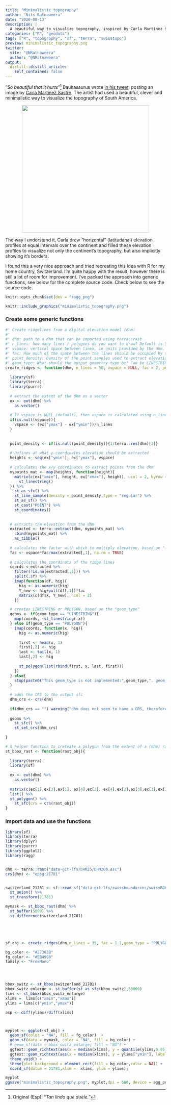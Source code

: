 ```yaml
---
title: "Minimalistic topography"
author: "Nils Ratnaweera"
date: "2020-08-13"
description: |
  A beautiful way to visualize topography, inspired by Carla Martínez Sastre
categories: ["R", "geodata"]
tags: ["R", "topography", "sf", "terra", "swisstopo"]
preview: minimalistic_topography.png
twitter: 
  site: "@NRatnaweera"
  author: "@NRatnaweera"
output:
  distill::distill_article:
    self_contained: false
---
```




"*So beautiful that it hurts*"[^original] Bauhasaurus wrote [in his tweet](https://twitter.com/alejandrocsome/status/1403754901541470219?s=20), posting an image by [Carla Martínez Sastre](https://www.instagram.com/funkiecharlie/). The artist had used a beautiful, clever and minimalistic way to visualize the topography of South America. 

<p style="text-align: center">
<a href="https://twitter.com/alejandrocsome/status/1403754901541470219?s=20">
<img src="tweet.png" style="max-width: 100%; width: 400px; text-align: center" width="313">
</a>
</p>

The way I understand it, Carla drew "horizontal" (latitudanal) elevation profiles at equal intervals over the continent and filled these elevation profiles to visualize not only the continent's topography, but also implicitly showing it's borders. 

I found this a very nice approach and tried recreating this idea with R for my home country, Switzerland. I'm quite happy with the result, however there is still a lot of room for improvement. I've packed the approach into generic functions, see below for the complete source code.
Check below to see the source code.
 
[^original]: Original (Esp): "*Tan linda que duele.*" 


```r
knitr::opts_chunk$set(dev = "ragg_png")

knitr::include_graphics("minimalistic_topography.png")
```



### Create some generic functions 

```r


#' Create ridgelines from a digital elevation model (dhm)
#'
#' dhm: path to a dhm that can be imported using terra::rast
#' n_lines: how many lines / polygons do you want to draw? Default is 50
#' vspace: vertical space between lines, in units provided by the dhm. This overrides n_lines
#' fac: How much of the space between the lines should be occupied by the hightest elevation?
#' point_density: Density of the point samples used to extract elevation. Defaults to the inverse of the raster resolution
#' geom_type: What should the output geometry type be? Can be LINESTRING or POLYGON
create_ridges <- function(dhm, n_lines = 50, vspace = NULL, fac = 2, point_density = NULL, geom_type = "LINESTRING"){
  
  library(sf)
  library(terra)
  library(purrr)
  
  # extract the extent of the dhm as a vector
  ex <- ext(dhm) %>%
    as.vector()
  
  # If vspace is NULL (default), then vspace is calculated using n_lines
  if(is.null(vspace)){
    vspace <- (ex["ymax"] - ex["ymin"])/n_lines
  }
  
  
  point_density <- if(is.null(point_density)){1/terra::res(dhm)[2]}
  
  # Defines at what y-coordinates elevation should be extracted
  heights <- seq(ex["ymin"], ex["ymax"], vspace)
  
  # calculates the x/y coordinates to extract points from the dhm
  mypoints_mat <- map(heights, function(height){
    matrix(c(ex["xmin"], height, ex["xmax"], height), ncol = 2, byrow = TRUE) %>%
      st_linestring()
  }) %>%
    st_as_sfc() %>%
    st_line_sample(density = point_density,type = "regular") %>%
    st_as_sf() %>%
    st_cast("POINT") %>%
    st_coordinates()
  
  
  # extracts the elevation from the dhm
  extracted <- terra::extract(dhm, mypoints_mat) %>% 
    cbind(mypoints_mat) %>% 
    as_tibble()
  
  # calculates the factor with which to multiply elevation, based on "fac" and the maximum elevation value
  fac <- vspace*fac/max(extracted[,1], na.rm = TRUE)
  
  # calculates the coordinats of the ridge lines
  coords <-extracted %>%
    filter(!is.na(extracted[,1])) %>%
    split(.$Y) %>%
    imap(function(df, hig){
      hig <- as.numeric(hig)
      Y_new <- hig+pull(df[,1])*fac
      matrix(c(df$X, Y_new), ncol = 2)
    })

  # creates LINESTRING or POLYGON, based on the "geom_type"
  geoms <- if(geom_type == "LINESTRING"){
    map(coords, ~st_linestring(.x))
  } else if(geom_type == "POLYGON"){
    imap(coords, function(x, hig){
      hig <- as.numeric(hig)
      
      first <- head(x, 1)
      first[,2] <- hig
      last <- tail(x, 1)
      last[,2] <- hig
      
      st_polygon(list(rbind(first, x, last, first)))
    })
  } else{
    stop(paste0("This geom_type is not implemented:",geom_type,". geom_type must be 'LINESTRING' or 'POLYGON'"))
  }
  
  # adds the CRS to the output sfc
  dhm_crs <- crs(dhm)
  
  if(dhm_crs == "") warning("dhm does not seem to have a CRS, therefore the output does not have a CRS assigned either.")
  
  geoms %>%
    st_sfc() %>%
    st_set_crs(dhm_crs)
  
}

# A helper function to creteate a polygon from the extent of a (dhm) raster
st_bbox_rast <- function(rast_obj){
  
  library(terra)
  library(sf)
  
  ex <- ext(dhm) %>%
    as.vector()
  
  matrix(c(ex[1],ex[3],ex[1], ex[4],ex[2], ex[4],ex[2],ex[3],ex[1],ex[3]),ncol = 2, byrow = TRUE) %>%
  list() %>%
  st_polygon() %>% 
    st_sfc(crs = crs(rast_obj))
}
```

### Import data and use the functions

```r
library(sf)
library(terra)
library(dplyr)
library(purrr)
library(ggplot2)
library(ragg)


dhm <- terra::rast("data-git-lfs/DHM25/DHM200.asc")
crs(dhm) <- "epsg:21781"


switzerland_21781 <- sf::read_sf("data-git-lfs/swissboundaries/swissBOUNDARIES3D_1_3_TLM_LANDESGEBIET.shp") %>%
  st_union() %>%
  st_transform(21781) 

mymask <- st_bbox_rast(dhm) %>%
  st_buffer(5000) %>%
  st_difference(switzerland_21781)





sf_obj <- create_ridges(dhm,n_lines = 35, fac = 1.1,geom_type = "POLYGON")

bg_color <- "#27363B"
fg_color <- "#EB4960"
family <- "FreeMono"




bbox_switz <- st_bbox(switzerland_21781)
bbox_switz_enlarge <- st_buffer(st_as_sfc(bbox_switz),50000)
lims <- st_bbox(bbox_switz_enlarge)
xlims =  lims[c("xmin","xmax")]
ylims = lims[c("ymin","ymax")]

asp <- diff(ylims)/diff(xlims)




```


```r




myplot <- ggplot(sf_obj) +
  geom_sf(color = "NA", fill = fg_color)  + 
  geom_sf(data = mymask, color = "NA", fill = bg_color) +
  # geom_sf(data = bbox_switz_enlarge, fill = "NA") +
  ggtext::geom_richtext(aes(x = median(xlims), y = quantile(ylims,0.95), label = "Topography of Switzerland"), family = family, fill = NA, label.color = NA, hjust = 0.5, size = 6, color = fg_color)+
  ggtext::geom_richtext(aes(x = median(xlims), y = ylims["ymin"], label = "Data from ©swisstopo<br>visualized by Nils Ratnaweera"), family = family, fill = NA, label.color = NA, hjust = 0.5, size = 3.5, color = fg_color)+
  theme_void() +
  theme(plot.background = element_rect(fill = bg_color,color = NA)) +
  coord_sf(datum = 21781,xlim =  xlims, ylim = ylims);

myplot
ggsave("minimalistic_topography.png", myplot,dpi = 600, device = agg_png, width = 15, units = "cm")

```
